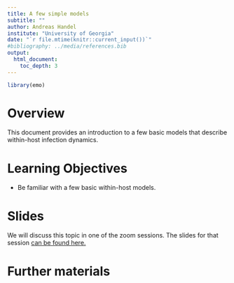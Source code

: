 ```yaml
---
title: A few simple models 
subtitle: ""
author: Andreas Handel
institute: "University of Georgia"
date: "`r file.mtime(knitr::current_input())`"
#bibliography: ../media/references.bib
output: 
  html_document:
    toc_depth: 3
---
```


```r
library(emo)
```


# Overview
This document provides an introduction to a few basic models that describe within-host infection dynamics.

# Learning Objectives
* Be familiar with a few basic within-host models.


# Slides
We will discuss this topic in one of the zoom sessions. The slides for that session [can be found here.]()





# Further materials

